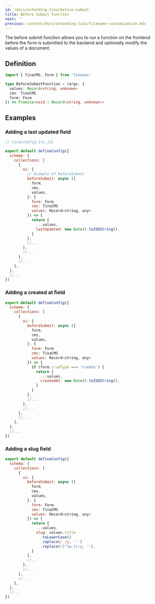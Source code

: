 ```yaml
---
id: /docs/extending-tina/before-submit
title: Before Submit Function
next: ''
previous: content/docs/extending-tina/filename-customization.mdx
---
```


The before submit function allows you to run a function on the frontend before the form is submitted to the backend and optionally modify the values of a document.

## Definition

```ts
import { TinaCMS, Form } from 'tinacms'

type BeforeSubmitFunction = (args: {
  values: Record<string, unknown>
  cms: TinaCMS
  form: Form
}) => Promise<void | Record<string, unknown>>
```

## Examples

### Adding a last updated field

```js
// tina/config.{ts.js}

export default defineConfig({
  schema: {
    collections: [
      {
        ui: {
          // Example of beforeSubmit
          beforeSubmit: async ({
            form,
            cms,
            values,
          }: {
            form: Form
            cms: TinaCMS
            values: Record<string, any>
          }) => {
            return {
              ...values,
              lastUpdated: new Date().toISOString(),
            }
          },
          //...
        },
        //...
      },
      //...
    ],
  },
  //...
})
```

### Adding a created at field

```js
export default defineConfig({
  schema: {
    collections: [
      {
        ui: {
          beforeSubmit: async ({
            form,
            cms,
            values,
          }: {
            form: Form
            cms: TinaCMS
            values: Record<string, any>
          }) => {
            if (form.crudType === 'create') {
              return {
                ...values,
                createdAt: new Date().toISOString(),
              }
            }
          },
          //...
        },
        //...
      },
      //...
    ],
  },
  //...
})
```

### Adding a slug field

```js
export default defineConfig({
  schema: {
    collections: [
      {
        ui: {
          beforeSubmit: async ({
            form,
            cms,
            values,
          }: {
            form: Form
            cms: TinaCMS
            values: Record<string, any>
          }) => {
            return {
              ...values,
              slug: values.title
                .toLowerCase()
                .replace(/ /g, '-')
                .replace(/[^\w-]+/g, ''),
            }
          },
          //...
        },
        //...
      },
      //...
    ],
  },
  //...
})
```
